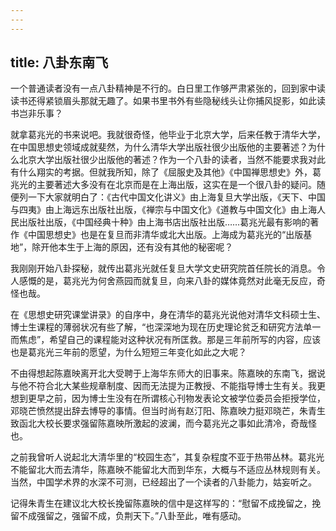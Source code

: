 ```yaml
---
---
---
```

title: 八卦东南飞
---






一个普通读者没有一点八卦精神是不行的。白日里工作够严肃紧张的，回到家中读读书还得紧锁眉头那就无趣了。如果书里书外有些隐秘线头让你捕风捉影，如此读书岂非乐事？

就拿葛兆光的书来说吧。我就很奇怪，他毕业于北京大学，后来任教于清华大学，在中国思想史领域成就斐然，为什么清华大学出版社很少出版他的主要著述？为什么北京大学出版社很少出版他的著述？作为一个八卦的读者，当然不能要求我对此有什么翔实的考据。但就我所知，除了《屈服史及其他》《中国禅思想史》外，葛兆光的主要著述大多没有在北京而是在上海出版，这实在是一个很八卦的疑问。随便列一下大家就明白了：《古代中国文化讲义》由上海复旦大学出版，《天下、中国与四夷》由上海远东出版社出版，《禅宗与中国文化》《道教与中国文化》由上海人民出版社出版，《中国经典十种》由上海书店出版社出版……葛兆光最有影响的著作《中国思想史》也是在复旦而非清华或北大出版。上海成为葛兆光的“出版基地”，除开他本生于上海的原因，还有没有其他的秘密呢？

我刚刚开始八卦探秘，就传出葛兆光就任复旦大学文史研究院首任院长的消息。令人感慨的是，葛兆光为何舍燕园而就复旦，向来八卦的媒体竟然对此毫无反应，奇怪也哉。

在《思想史研究课堂讲录》的自序中，身在清华的葛兆光说他对清华文科硕士生、博士生课程的薄弱状况有些了解，“也深深地为现在历史理论贫乏和研究方法单一而焦虑”，希望自己的课程能对这种状况有所匡救。那是三年前所写的内容，应该也是葛兆光三年前的愿望，为什么短短三年变化如此之大呢？

不由得想起陈嘉映离开北大受聘于上海华东师大的旧事来。陈嘉映的东南飞，据说与他不符合北大某些规章制度、因而无法提为正教授、不能指导博士生有关。我更想到更早之前，因为博士生没有在所谓核心刊物发表论文被学位委员会拒授学位，邓晓芒愤然提出辞去博导的事情。但当时尚有赵汀阳、陈嘉映力挺邓晓芒，朱青生致函北大校长要求强留陈嘉映所激起的波澜，而今葛兆光之事如此清冷，奇哉怪也。

之前我曾听人说起北大清华里的“校园生态”，其复杂程度不亚于热带丛林。葛兆光不能留北大而去清华，陈嘉映不能留北大而到华东，大概与不适应丛林规则有关。当然，中国学术界的水深不可测，已经超出了一个读者的八卦能力，姑妄听之。

记得朱青生在建议北大校长挽留陈嘉映的信中是这样写的：“慰留不成挽留之，挽留不成强留之，强留不成，负荆天下。”八卦至此，唯有感动。